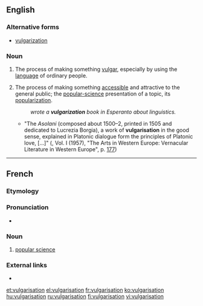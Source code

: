 ==English==

===Alternative forms===
* [[vulgarization]] {{qualifier|American and Oxford British spelling}}

===Noun===
{{en-noun}} {{context|non-Oxford British spelling|lang=en}}

# The process of making something [[vulgar]], especially by using the [[language]] of ordinary people.
# {{context|sciences|uncommon|lang=en}} The process of making something [[accessible]] and attractive to the general public; the [[popular science|popular-science]] presentation of a topic, its [[popularization]].
#: ''{{w|William Edward Collinson}} wrote a '''vulgarization''' book in Esperanto about linguistics.''
#* "The ''Asolani'' (composed about 1500–2, printed in 1505 and dedicated to Lucrezia Borgia), a work of '''vulgarisation''' in the good sense, explained in Platonic dialogue form the principles of Platonic love, [...]" (''{{w|The New Cambridge Modern History}}'', Vol. I (1957), "The Arts in Western Europe: Vernacular Literature in Western Europe", p. [http://books.google.com/books?id=WxU9AAAAIAAJ&q=vulgarisation&pg=PA177 177])

----

==French==

===Etymology===
{{suffix|vulgariser|ation|lang=fr}}

===Pronunciation===
* {{audio|Fr-Paris--vulgarisation.ogg|Audio (Paris)|lang=fr}}

===Noun===
{{fr-noun|f}}

# [[popular science]]

===External links===
* {{R:TLFi}}

[[et:vulgarisation]]
[[el:vulgarisation]]
[[fr:vulgarisation]]
[[ko:vulgarisation]]
[[hu:vulgarisation]]
[[ru:vulgarisation]]
[[fi:vulgarisation]]
[[vi:vulgarisation]]